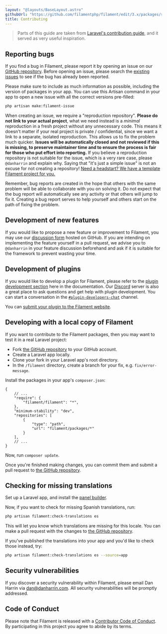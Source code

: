 ```yaml
---
layout: "@layouts/BaseLayout.astro"
githubUrl: "https://github.com/filamentphp/filament/edit/3.x/packages/support/docs/08-contributing.md"
title: Contributing
---
```


> Parts of this guide are taken from [Laravel's contribution guide](https://laravel.com/docs/contributions), and it served as very useful inspiration.

## Reporting bugs

If you find a bug in Filament, please report it by opening an issue on our [GitHub repository](https://github.com/filamentphp/filament/issues/new/choose). Before opening an issue, please search the [existing issues](https://github.com/filamentphp/filament/issues?q=is%3Aissue) to see if the bug has already been reported.

Please make sure to include as much information as possible, including the version of packages in your app. You can use this Artisan command in your app to open a new issue with all the correct versions pre-filled:

```bash
php artisan make:filament-issue
```

When creating an issue, we require a "reproduction repository". **Please do not link to your actual project**, what we need instead is a _minimal_ reproduction in a fresh project without any unnecessary code. This means it doesn't matter if your real project is private / confidential, since we want a link to a separate, isolated reproduction. This allows us to fix the problem much quicker. **Issues will be automatically closed and not reviewed if this is missing, to preserve maintainer time and to ensure the process is fair for those who put effort into reporting.** If you believe a reproduction repository is not suitable for the issue, which is a very rare case, please `@danharrin` and explain why. Saying that "it's just a simple issue" is not an excuse for not creating a repository! [Need a headstart? We have a template Filament project for you.](https://filament-issue.unitedbycode.com)

Remember, bug reports are created in the hope that others with the same problem will be able to collaborate with you on solving it. Do not expect that the bug report will automatically see any activity or that others will jump to fix it. Creating a bug report serves to help yourself and others start on the path of fixing the problem.

## Development of new features

If you would like to propose a new feature or improvement to Filament, you may use our [discussion form](https://github.com/filamentphp/filament/discussions) hosted on GitHub. If you are intending on implementing the feature yourself in a pull request, we advise you to `@danharrin` in your feature discussion beforehand and ask if it is suitable for the framework to prevent wasting your time.

## Development of plugins

If you would like to develop a plugin for Filament, please refer to the [plugin development section](https://laravel-filament.cn/docs/support/plugins) here in the documentation. Our [Discord](https://filamentphp.com/discord) server is also a great place to ask questions and get help with plugin development. You can start a conversation in the [`#plugin-developers-chat`](https://discord.com/channels/883083792112300104/970354547723730955) channel.

You can [submit your plugin to the Filament website](https://github.com/filamentphp/filamentphp.com/blob/main/README.md#contributing).

## Developing with a local copy of Filament

If you want to contribute to the Filament packages, then you may want to test it in a real Laravel project:

- Fork [the GitHub repository](https://github.com/filamentphp/filament) to your GitHub account.
- Create a Laravel app locally.
- Clone your fork in your Laravel app's root directory.
- In the `/filament` directory, create a branch for your fix, e.g. `fix/error-message`.

Install the packages in your app's `composer.json`:

```jsonc
{
    // ...
    "require": {
        "filament/filament": "*",
    },
    "minimum-stability": "dev",
    "repositories": [
        {
            "type": "path",
            "url": "filament/packages/*"
        }
    ],
    // ...
}
```

Now, run `composer update`.

Once you're finished making changes, you can commit them and submit a pull request to [the GitHub repository](https://github.com/filamentphp/filament).

## Checking for missing translations

Set up a Laravel app, and install the [panel builder](https://laravel-filament.cn/docs/zh-CN/panels/installation).

Now, if you want to check for missing Spanish translations, run:

```bash
php artisan filament:check-translations es
```

This will let you know which translations are missing for this locale. You can make a pull request with the changes to [the GitHub repository](https://github.com/filamentphp/filament).

If you've published the translations into your app and you'd like to check those instead, try:

```bash
php artisan filament:check-translations es --source=app
```

## Security vulnerabilities

If you discover a security vulnerability within Filament, please email Dan Harrin via [dan@danharrin.com](mailto:dan@danharrin.com). All security vulnerabilities will be promptly addressed.

## Code of Conduct

Please note that Filament is released with a [Contributor Code of Conduct](https://github.com/filamentphp/filament/blob/afa0c703da18ce78b508951436f571c9d4813db6/CODE_OF_CONDUCT.md). By participating in this project you agree to abide by its terms.
